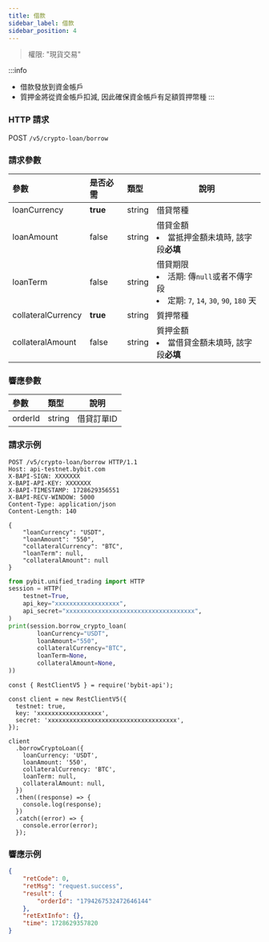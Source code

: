 ```yaml
---
title: 借款
sidebar_label: 借款
sidebar_position: 4
---
```

> 權限: "現貨交易"

:::info
* 借款發放到資金帳戶
* 質押金將從資金帳戶扣減, 因此確保資金帳戶有足額質押幣種
:::

### HTTP 請求
POST `/v5/crypto-loan/borrow`

### 請求參數
| 參數 | 是否必需 | 類型 | 說明|
|:----- |:-------|:-----|------ |
|loanCurrency |**true** |string |借貸幣種|
|loanAmount |false |string |借貸金額<li>當抵押金額未填時, 該字段**必填**</li>|
|loanTerm |false |string |借貸期限 <li>活期: 傳`null`或者不傳字段</li><li>定期: `7`, `14`, `30`, `90`, `180` 天</li>|
|collateralCurrency |**true** |string |質押幣種|
|collateralAmount |false |string |質押金額<li>當借貸金額未填時, 該字段**必填**</li>|

### 響應參數
| 參數 | 類型 | 說明|
|:----- |:-----|----- |
|orderId |string |借貸訂單ID|

### 請求示例

<Tabs groupId="programming-languages">
<TabItem value="http" label="HTTP">

```http
POST /v5/crypto-loan/borrow HTTP/1.1
Host: api-testnet.bybit.com
X-BAPI-SIGN: XXXXXXX
X-BAPI-API-KEY: XXXXXXX
X-BAPI-TIMESTAMP: 1728629356551
X-BAPI-RECV-WINDOW: 5000
Content-Type: application/json
Content-Length: 140

{
    "loanCurrency": "USDT",
    "loanAmount": "550",
    "collateralCurrency": "BTC",
    "loanTerm": null,
    "collateralAmount": null
}
```

</TabItem>
<TabItem value="python" label="Python">

```python
from pybit.unified_trading import HTTP
session = HTTP(
    testnet=True,
    api_key="xxxxxxxxxxxxxxxxxx",
    api_secret="xxxxxxxxxxxxxxxxxxxxxxxxxxxxxxxxxxxx",
)
print(session.borrow_crypto_loan(
        loanCurrency="USDT",
        loanAmount="550",
        collateralCurrency="BTC",
        loanTerm=None,
        collateralAmount=None,
))
```

</TabItem>

<TabItem value="Node" label="Node.js">

```n4js
const { RestClientV5 } = require('bybit-api');

const client = new RestClientV5({
  testnet: true,
  key: 'xxxxxxxxxxxxxxxxxx',
  secret: 'xxxxxxxxxxxxxxxxxxxxxxxxxxxxxxxxxxxx',
});

client
  .borrowCryptoLoan({
    loanCurrency: 'USDT',
    loanAmount: '550',
    collateralCurrency: 'BTC',
    loanTerm: null,
    collateralAmount: null,
  })
  .then((response) => {
    console.log(response);
  })
  .catch((error) => {
    console.error(error);
  });
```

</TabItem>
</Tabs>

### 響應示例

```json
{
    "retCode": 0,
    "retMsg": "request.success",
    "result": {
        "orderId": "1794267532472646144"
    },
    "retExtInfo": {},
    "time": 1728629357820
}
```

